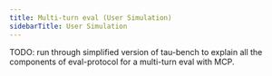 ```yaml
---
title: Multi-turn eval (User Simulation)
sidebarTitle: User Simulation
---
```


TODO: run through simplified version of tau-bench to explain all the components of
eval-protocol for a multi-turn eval with MCP.